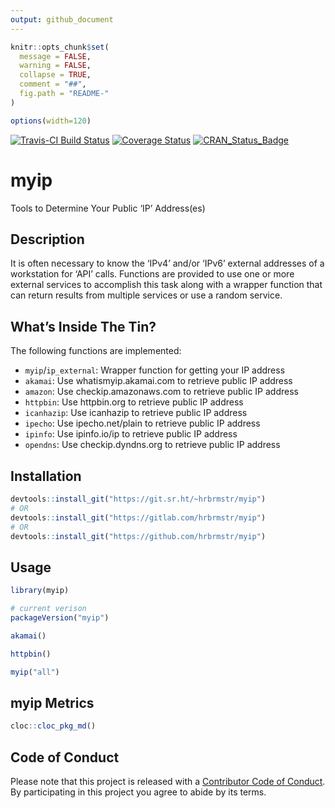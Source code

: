 ```yaml
---
output: github_document
---
```


<!-- README.md is generated from README.Rmd. Please edit that file -->

```r
knitr::opts_chunk$set(
  message = FALSE,
  warning = FALSE,
  collapse = TRUE,
  comment = "##",
  fig.path = "README-"
)

options(width=120)
```
[![Travis-CI Build Status](https://travis-ci.org/hrbrmstr/myip.svg?branch=master)](https://travis-ci.org/hrbrmstr/myip)
[![Coverage Status](https://codecov.io/gh/hrbrmstr/myip/branch/master/graph/badge.svg)](https://codecov.io/gh/hrbrmstr/myip)
[![CRAN_Status_Badge](http://www.r-pkg.org/badges/version/myip)](https://cran.r-project.org/package=myip)

# myip

Tools to Determine Your Public 'IP' Address(es)

## Description

It is often necessary to know the 'IPv4' and/or 'IPv6' external addresses of a workstation for 'API' calls. Functions are provided to use one or more external services to accomplish this task along with a wrapper function that can return results from multiple services or use a random service.

## What's Inside The Tin?

The following functions are implemented:

- `myip`/`ip_external`:	Wrapper function for getting your IP address
- `akamai`:	Use whatismyip.akamai.com to retrieve public IP address
- `amazon`:	Use checkip.amazonaws.com to retrieve public IP address
- `httpbin`:	Use httpbin.org to retrieve public IP address
- `icanhazip`:	Use icanhazip to retrieve public IP address
- `ipecho`:	Use ipecho.net/plain to retrieve public IP address
- `ipinfo`:	Use ipinfo.io/ip to retrieve public IP address
- `opendns`:	Use checkip.dyndns.org to retrieve public IP address

## Installation

```r
devtools::install_git("https://git.sr.ht/~hrbrmstr/myip")
# OR
devtools::install_git("https://gitlab.com/hrbrmstr/myip")
# OR
devtools::install_git("https://github.com/hrbrmstr/myip")
```

## Usage

```r
library(myip)

# current verison
packageVersion("myip")

akamai()

httpbin()

myip("all")
```

## myip Metrics

```r
cloc::cloc_pkg_md()
```

## Code of Conduct

Please note that this project is released with a [Contributor Code of Conduct](CONDUCT.md). 
By participating in this project you agree to abide by its terms.
